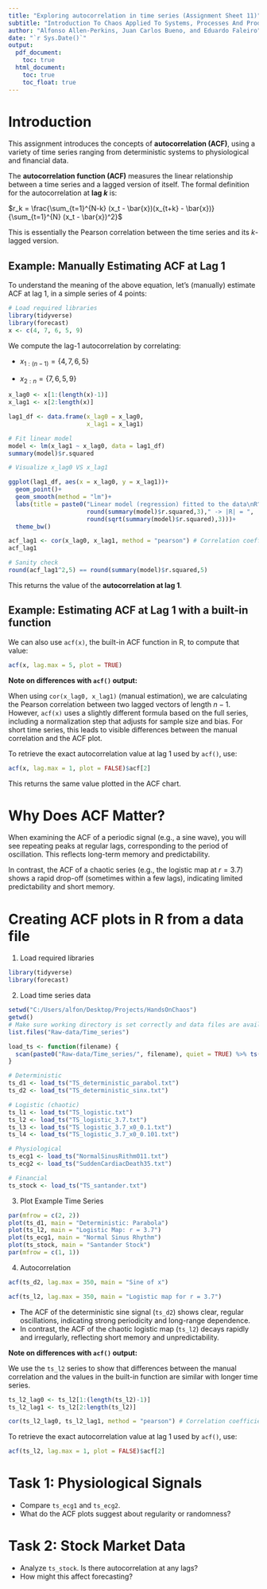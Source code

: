 ```yaml
---
title: "Exploring autocorrelation in time series (Assignment Sheet 11)"
subtitle: "Introduction To Chaos Applied To Systems, Processes And Products (ETSIDI, UPM)"
author: "Alfonso Allen-Perkins, Juan Carlos Bueno, and Eduardo Faleiro"
date: "`r Sys.Date()`"
output:
  pdf_document:
    toc: true
  html_document:
    toc: true
    toc_float: true
---
```


# Introduction

This assignment introduces the concepts of **autocorrelation (ACF)**, using a variety of time series ranging from deterministic systems to physiological and financial data.

The **autocorrelation function (ACF)** measures the linear relationship between a time series and a lagged version of itself. The formal definition for the autocorrelation at **lag $k$** is:


$r_k = \frac{\sum_{t=1}^{N-k} (x_t - \bar{x})(x_{t+k} - \bar{x})}{\sum_{t=1}^{N} (x_t - \bar{x})^2}$

This is essentially the Pearson correlation between the time series and its $k$-lagged version.

## Example: Manually Estimating ACF at Lag 1

To understand the meaning of the above equation, let's (manually) estimate ACF at lag 1, in a simple series of 4 points:

```r
# Load required libraries
library(tidyverse)
library(forecast)
x <- c(4, 7, 6, 5, 9)
```

We compute the lag-1 autocorrelation by correlating:

- $x_{1:(n-1)} = \{4, 7, 6, 5\}$

- $x_{2:n} = \{7, 6, 5, 9\}$

```r

x_lag0 <- x[1:(length(x)-1)]
x_lag1 <- x[2:length(x)]

lag1_df <- data.frame(x_lag0 = x_lag0,
                      x_lag1 = x_lag1)

# Fit linear model
model <- lm(x_lag1 ~ x_lag0, data = lag1_df)
summary(model)$r.squared

# Visualize x_lag0 VS x_lag1

ggplot(lag1_df, aes(x = x_lag0, y = x_lag1))+
  geom_point()+
  geom_smooth(method = "lm")+
  labs(title = paste0("Linear model (regression) fitted to the data\nR^2 = ",
                      round(summary(model)$r.squared,3)," -> |R| = ",
                      round(sqrt(summary(model)$r.squared),3)))+
  theme_bw()

acf_lag1 <- cor(x_lag0, x_lag1, method = "pearson") # Correlation coefficient
acf_lag1

# Sanity check
round(acf_lag1^2,5) == round(summary(model)$r.squared,5)

```

This returns the value of the **autocorrelation at lag 1**. 

## Example: Estimating ACF at Lag 1 with a built-in function

We can also use `acf(x)`, the built-in ACF function in R, to compute that value:

```r
acf(x, lag.max = 5, plot = TRUE)
```

**Note on differences with `acf()` output:**

When using `cor(x_lag0, x_lag1)` (manual estimation), we are calculating the Pearson correlation between two lagged vectors of length $n - 1$. However, `acf(x)` uses a slightly different formula based on the full series, including a normalization step that adjusts for sample size and bias. For short time series, this leads to visible differences between the manual correlation and the ACF plot.

To retrieve the exact autocorrelation value at lag 1 used by `acf()`, use:

```r
acf(x, lag.max = 1, plot = FALSE)$acf[2]
```

This returns the same value plotted in the ACF chart.

# Why Does ACF Matter?
When examining the ACF of a periodic signal (e.g., a sine wave), you will see repeating peaks at regular lags, corresponding to the period of oscillation. This reflects long-term memory and predictability.

In contrast, the ACF of a chaotic series (e.g., the logistic map at $r=3.7$) shows a rapid drop-off (sometimes within a few lags), indicating limited predictability and short memory.

# Creating ACF plots in R from a data file

1. Load required libraries

```r
library(tidyverse)
library(forecast)
```

2. Load time series data

```r
setwd("C:/Users/alfon/Desktop/Projects/HandsOnChaos")
getwd()
# Make sure working directory is set correctly and data files are available
list.files("Raw-data/Time_series")

load_ts <- function(filename) {
  scan(paste0("Raw-data/Time_series/", filename), quiet = TRUE) %>% ts()
}

# Deterministic
ts_d1 <- load_ts("TS_deterministic_parabol.txt")
ts_d2 <- load_ts("TS_deterministic_sinx.txt")

# Logistic (chaotic)
ts_l1 <- load_ts("TS_logistic.txt")
ts_l2 <- load_ts("TS_logistic_3.7.txt")
ts_l3 <- load_ts("TS_logistic_3.7_x0_0.1.txt")
ts_l4 <- load_ts("TS_logistic_3.7_x0_0.101.txt")

# Physiological
ts_ecg1 <- load_ts("NormalSinusRithm011.txt")
ts_ecg2 <- load_ts("SuddenCardiacDeath35.txt")

# Financial
ts_stock <- load_ts("TS_santander.txt")
```

3.  Plot Example Time Series

```r
par(mfrow = c(2, 2))
plot(ts_d1, main = "Deterministic: Parabola")
plot(ts_l2, main = "Logistic Map: r = 3.7")
plot(ts_ecg1, main = "Normal Sinus Rhythm")
plot(ts_stock, main = "Santander Stock")
par(mfrow = c(1, 1))
```

4. Autocorrelation

```r
acf(ts_d2, lag.max = 350, main = "Sine of x")
```


```r
acf(ts_l2, lag.max = 350, main = "Logistic map for r = 3.7")
```

- The ACF of the deterministic sine signal (`ts_d2`) shows clear, regular oscillations, indicating strong periodicity and long-range dependence.
- In contrast, the ACF of the chaotic logistic map (`ts_l2`) decays rapidly and irregularly, reflecting short memory and unpredictability.

**Note on differences with `acf()` output:**

We use the `ts_l2` series to show that differences between the manual correlation and the values in the built-in function are similar with longer time series.

```r
ts_l2_lag0 <- ts_l2[1:(length(ts_l2)-1)]
ts_l2_lag1 <- ts_l2[2:length(ts_l2)]

cor(ts_l2_lag0, ts_l2_lag1, method = "pearson") # Correlation coefficient

```

To retrieve the exact autocorrelation value at lag 1 used by `acf()`, use:

```r
acf(ts_l2, lag.max = 1, plot = FALSE)$acf[2]
```


# Task 1: Physiological Signals
- Compare `ts_ecg1` and `ts_ecg2`.
- What do the ACF plots suggest about regularity or randomness?

# Task 2: Stock Market Data
- Analyze `ts_stock`. Is there autocorrelation at any lags?
- How might this affect forecasting?

